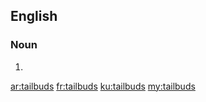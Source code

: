 ==English==

===Noun===
{{head|en}}

# {{plural of|tailbud}}

[[ar:tailbuds]]
[[fr:tailbuds]]
[[ku:tailbuds]]
[[my:tailbuds]]